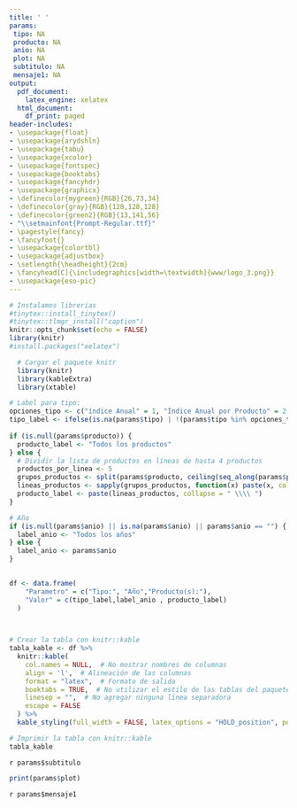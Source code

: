 ```yaml
---
title: ' '
params:
 tipo: NA
 producto: NA
 anio: NA
 plot: NA
 subtitulo: NA
 mensaje1: NA
output:
  pdf_document:
    latex_engine: xelatex
  html_document:
    df_print: paged
header-includes:
- \usepackage{float}
- \usepackage{arydshln}
- \usepackage{tabu}
- \usepackage{xcolor}
- \usepackage{fontspec}
- \usepackage{booktabs}  
- \usepackage{fancyhdr}
- \usepackage{graphicx}
- \definecolor{mygreen}{RGB}{26,73,34}
- \definecolor{gray}{RGB}{128,128,128}
- \definecolor{green2}{RGB}{13,141,56}
- "\\setmainfont{Prompt-Regular.ttf}"
- \pagestyle{fancy}
- \fancyfoot{} 
- \usepackage{colortbl}
- \usepackage{adjustbox}
- \setlength{\headheight}{2cm}
- \fancyhead[C]{\includegraphics[width=\textwidth]{www/logo_3.png}}
- \usepackage{eso-pic}
---
```



```r
# Instalamos librerias
#tinytex::install_tinytex()
#tinytex::tlmgr_install("caption")
knitr::opts_chunk$set(echo = FALSE)
library(knitr)
#install.packages("xelatex")
```
<!-- Fecha -->
\begin{flushright}
\textcolor{gray}{Informe en línea generado el: `r format(Sys.Date(), "%d %B, %Y")`}
\end{flushright}
\section*{Parámetros con los cuales se generó el informe:}
```r
  # Cargar el paquete knitr
  library(knitr)
  library(kableExtra)
  library(xtable)

# Label para tipo: 
opciones_tipo <- c("índice Anual" = 1, "Índice Anual por Producto" = 2, "índice Mensual" = 3, "índice Mensual por Producto" = 4)
tipo_label <- ifelse(is.na(params$tipo) | !(params$tipo %in% opciones_tipo), "NA", names(opciones_tipo)[which(opciones_tipo == params$tipo)])
  
if (is.null(params$producto)) {
  producto_label <- "Todos los productos"
} else {
  # Dividir la lista de productos en líneas de hasta 4 productos
  productos_por_linea <- 5
  grupos_productos <- split(params$producto, ceiling(seq_along(params$producto) / productos_por_linea))
  lineas_productos <- sapply(grupos_productos, function(x) paste(x, collapse = ", "))
  producto_label <- paste(lineas_productos, collapse = " \\\\ ")
}

# Año
if (is.null(params$anio) || is.na(params$anio) || params$anio == "") {
  label_anio <- "Todos los años"
} else {
  label_anio <- params$anio
}

  
df <- data.frame(
    "Parametro" = c("Tipo:", "Año","Producto(s):"),
    "Valor" = c(tipo_label,label_anio , producto_label)
  )
  


# Crear la tabla con knitr::kable
tabla_kable <- df %>%
  knitr::kable(
    col.names = NULL,  # No mostrar nombres de columnas
    align = 'l',  # Alineación de las columnas
    format = "latex",  # Formato de salida
    booktabs = TRUE,  # No utilizar el estilo de las tablas del paquete booktabs
    linesep = "",  # No agregar ninguna línea separadora
    escape = FALSE
  ) %>%
  kable_styling(full_width = FALSE, latex_options = "HOLD_position", position = "left", bootstrap_options = "borderless")  # Estilo de la tabla con bordes blancos y cuadrícula completa

# Imprimir la tabla con knitr::kable
tabla_kable

```
<!-- Titulo del tablaro -->
\fontsize{20}{20} \selectfont \textcolor{mygreen}{Índice de vulnerabilidad del abastecimiento de alimentos de Antioquia} 

<!-- Subtitulo -->
\fontsize{10}{10} \selectfont \textcolor{green2}{Evaluación de la vulnerabilidad del abastecimiento por origen y distancia.} 

<!-- Subtitulo dinamico -->
\fontsize{10}{10} \selectfont `r params$subtitulo` 

```r
print(params$plot)
```

\fontsize{10}{10} \selectfont `r params$mensaje1`\newline

\fontsize{8}{8} \selectfont \textcolor{mygreen}{Fuente: Cálculos propios a partir de datos del Sistema de Información de Precios y Abastecimiento del Sector Agropecuario (SIPSA).}\newline

\fontsize{8}{8} \selectfont \textcolor{mygreen}{El cálculo del índice de vulnerabilidad combina dos medidas: el índice de Herfindahl-Hirschman, que evalúa la concentración de la producción de alimentos en diferentes municipios, y la distancia desde cada municipio hasta Medellín.}\newline

\fontsize{8}{8} \selectfont \textcolor{mygreen}{El primer componente de este índice se calcula utilizando el índice de Herfindahl-Hirschman, que mide la concentración de productores siguiendo  $H_{ti} = \sum_{i=1}^{N} P_{itm}^{2}$ donde $P_{itm}$ es la participación que tiene cada municipio (como productor) en el total de kilogramos que ingresan a Medellín en una fecha determinada. El segundo componente, denotado como  $D_{i}$, es la distancia ponderada por la participación entre Medellín y el municipio, que luego se reescala, obteniendo valores de $0$ a $1$, donde $0$ es Medellín y $1$ es el municipio más lejano del cual llegan alimentos a Medellín (incluso puede ser otro país). Finalmente, el índice de vulnerabilidad se obtiene siguiendo: $V_{it} = \frac{H_{it} + D_{i}}{2}$} \newline

\AddToShipoutPictureBG*{\includegraphics[width=\paperwidth,height=3cm,keepaspectratio]{www/logo_2.png}}
